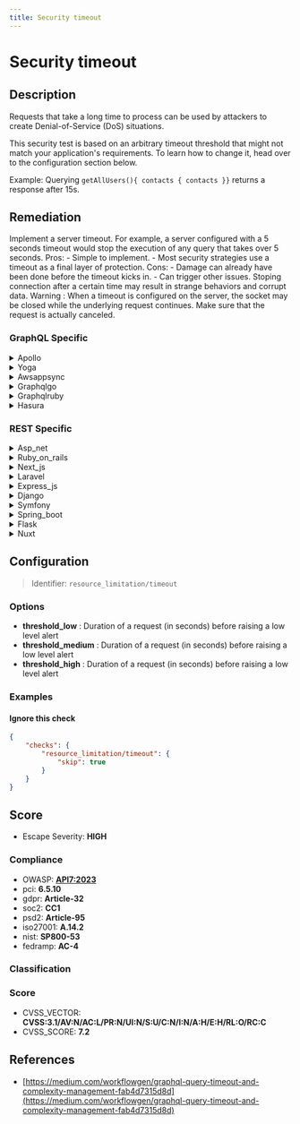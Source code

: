 ```yaml
---
title: Security timeout
---
```


# Security timeout

## Description

Requests that take a long time to process can be used by attackers to create Denial-of-Service (DoS) situations.

This security test is based on an arbitrary timeout threshold that might not match your application's requirements. To learn how to change it, head over to the configuration section below.

Example: Querying `getAllUsers(){ contacts { contacts }}` returns a response after 15s.


## Remediation

Implement a server timeout. For example, a server configured with a 5 seconds timeout would stop the execution of any query that takes over 5 seconds.
Pros: - Simple to implement. - Most security strategies use a timeout as a final layer of protection.
Cons: - Damage can already have been done before the timeout kicks in. - Can trigger other issues. Stoping connection after a certain time may result in strange behaviors and corrupt data.
Warning : When a timeout is configured on the server, the socket may be closed while the underlying request continues. Make sure that the request is actually canceled. 


### GraphQL Specific

<details>
    <summary>Apollo</summary>

To mitigate security risks associated with the Apollo framework engine, ensure that all user inputs are validated and sanitized before processing. Implement proper authentication and authorization checks to prevent unauthorized access. Regularly update the Apollo framework and its dependencies to patch known vulnerabilities. Additionally, consider setting up a security timeout feature that automatically logs out users after a period of inactivity to reduce the risk of session hijacking.

</details>

<details>
    <summary>Yoga</summary>

To address the security timeout issue within the Yoga framework engine, ensure that session timeout values are appropriately configured to balance usability with security. Implement automatic session expiration after a defined period of inactivity, and prompt users to re-authenticate to continue their session. This helps to mitigate the risk of unauthorized access from unattended user sessions.

</details>

<details>
    <summary>Awsappsync</summary>

To enhance security within the AWS AppSync framework, it is recommended to implement a security timeout feature. This can be achieved by setting appropriate timeout values for resolvers to prevent excessively long-running operations that could potentially expose the system to denial-of-service attacks or unintended resource consumption. Configure the 'timeoutInMillis' field for each resolver to a sensible value that balances performance and security, ensuring that operations complete within an acceptable timeframe without compromising the system's stability or user experience.

</details>

<details>
    <summary>Graphqlgo</summary>

Implement a security timeout mechanism in the GraphQL Go framework engine to automatically terminate sessions that exceed a predefined period of inactivity. This helps to reduce the risk of unauthorized access from unattended sessions. Configure the timeout duration based on the sensitivity of the application's data and operations. Ensure that the timeout settings are enforced consistently across the application and that users are informed about the timeout policy to prevent data loss due to unexpected session termination.

</details>

<details>
    <summary>Graphqlruby</summary>

Implement query complexity analysis to prevent resource exhaustion attacks. Define a complexity budget and use the `max_complexity` setting in GraphQL-Ruby to enforce it. This will help to mitigate potential denial-of-service attacks by ensuring that overly complex queries cannot be executed.

</details>

<details>
    <summary>Hasura</summary>

Implement a security timeout mechanism in the Hasura framework engine to automatically terminate sessions after a period of inactivity. This reduces the risk of unauthorized access from unattended sessions. Configure the 'HASURA_GRAPHQL_JWT_SECRET' environment variable with an appropriate 'claims_namespace' and 'claims_format' to include custom claims for session timeout. Use these claims to enforce session expiration on the client-side, and ensure that the Hasura engine validates the expiration claim to prevent the use of expired tokens.

</details>


### REST Specific

<details>
    <summary>Asp_net</summary>

Implement request timeout limits and optimize long-running processes within the ASP.NET application to prevent potential DoS attacks.

</details>

<details>
    <summary>Ruby_on_rails</summary>

Implement request timeout settings in your Ruby on Rails application to prevent long-running requests from causing a Denial-of-Service (DoS). Configure Rack::Timeout or a similar middleware to define a maximum time a request can take, and ensure that your web server (e.g., Puma, Unicorn) has appropriate timeout settings as well.

</details>

<details>
    <summary>Next_js</summary>

Implement server-side request timeout limits and use efficient data retrieval methods to prevent long-running queries that could lead to DoS attacks.

</details>

<details>
    <summary>Laravel</summary>

Implement request throttling and set a maximum execution time for queries in Laravel by using middleware to prevent long-running requests that could lead to DoS attacks.

</details>

<details>
    <summary>Express_js</summary>

Implement rate limiting and set up a maximum request timeout in your Express.js application to prevent long-running requests from causing DoS. Use middleware like `express-rate-limit` for rate limiting and set the `timeout` property on the server to define a maximum request processing time.

</details>

<details>
    <summary>Django</summary>

Implement request timeouts and limit the number of concurrent connections in your Django application to mitigate potential DoS attacks. Use Django's built-in features to set a reasonable timeout value for database operations and consider using a reverse proxy like Nginx to manage timeouts for client connections.

</details>

<details>
    <summary>Symfony</summary>

Implement a request timeout mechanism in Symfony by configuring the 'max_execution_time' in your 'php.ini' file or by using the 'set_time_limit()' function in your PHP scripts to prevent long-running requests. Additionally, consider using Symfony's 'RequestStack' and 'KernelEvents' to create custom event listeners that can track request duration and terminate requests that exceed a predefined threshold.

</details>

<details>
    <summary>Spring_boot</summary>

Implement a global timeout configuration for all requests in Spring Boot by using the `spring.mvc.async.request-timeout` property in `application.properties` or `application.yml`. Additionally, consider using `@Async` annotation with a custom `Executor` that has a timeout policy to handle long-running tasks without blocking the main thread.

</details>

<details>
    <summary>Flask</summary>

Implement request timeout handling in Flask by using the `timeout` decorator from Flask-Timeout or setting up a custom timeout mechanism to ensure long-running requests are terminated, preventing potential DoS attacks.

</details>

<details>
    <summary>Nuxt</summary>

Implement server-side request timeout settings and client-side timeout warnings to prevent long-running requests from causing DoS. In Nuxt.js, configure the server middleware to manage request processing time and set timeouts appropriately.

</details>

## Configuration

> Identifier: `resource_limitation/timeout`

### Options

- **threshold_low** : Duration of a request (in seconds) before raising a low level alert
- **threshold_medium** : Duration of a request (in seconds) before raising a low level alert
- **threshold_high** : Duration of a request (in seconds) before raising a low level alert




### Examples



#### Ignore this check

```json
{
    "checks": {
        "resource_limitation/timeout": {
            "skip": true
        }
    }
}
```




## Score

- Escape Severity: **<span className="high-severity">HIGH</span>**

### Compliance

- OWASP: **[API7:2023](https://github.com/OWASP/API-Security/blob/master/editions/2023/en/0xa7-server-side-request-forgery.md)**
- pci: **6.5.10**
- gdpr: **Article-32**
- soc2: **CC1**
- psd2: **Article-95**
- iso27001: **A.14.2**
- nist: **SP800-53**
- fedramp: **AC-4**

### Classification






### Score

- CVSS_VECTOR: **CVSS:3.1/AV:N/AC:L/PR:N/UI:N/S:U/C:N/I:N/A:H/E:H/RL:O/RC:C**
- CVSS_SCORE: **7.2**

## References

- [https://medium.com/workflowgen/graphql-query-timeout-and-complexity-management-fab4d7315d8d](https://medium.com/workflowgen/graphql-query-timeout-and-complexity-management-fab4d7315d8d)
  